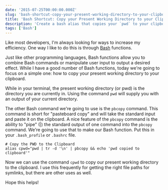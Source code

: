 ```yaml
---
date: '2015-07-25T00:00:00.000Z'
slug: 'bash-shortcut-copy-your-present-working-directory-to-your-clipboard'
title: 'Bash Shortcut: Copy your Present Working Directory to your Clipboard'
description: 'Create a bash alias that copies your `pwd` to your clipboard.'
tags: ['Bash']
---
```


Like most developers, I'm always looking for ways to increase my efficiency. One way I like to do this is through [Bash](<https://en.wikipedia.org/wiki/Bash_(Unix_shell)>) functions.

Just like other programming languages, Bash functions allow you to combine Bash commands or manipulate user input to output a desired effect. While I have a good number of Bash functions, today we're going to focus on a simple one: how to copy your present working directory to your clipboard.

While in your terminal, the present working directory (or pwd) is the directory you are currently in. Using the command `pwd` will supply you with an output of your current directory.

The other Bash command we're going to use is the `pbcopy` command. This command is short for "pasteboard copy" and will take the standard input and paste it on the clipboard. A nice feature of the `pbcopy` command is the ability to "pipe" (|) the standard output of one command into the `pbcopy` command. We're going to use that to make our Bash function. Put this in your `.bash_profile` or `.bashrc` file.

```
# Copy the PWD to the Clipboard
alias cpwd="pwd | tr -d '\n' | pbcopy && echo 'pwd copied to clipboard'"

```

Now we can use the command `cpwd` to copy our present working directory to the clipboard. I use this frequently for getting the right file paths for symlinks, but there are other uses as well.

Hope this helps!
